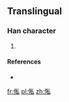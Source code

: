 ==Translingual==

===Han character===
{{Han char|rn=9|rad=人|as=07|sn=9|four=2223<sub>0</sub>|canj=人竹木戈 (OHDI)|ids=⿰[[亻]][[私]]}}

# {{defn|Han|sort=人07}}

====References====
* {{Han ref|kx=0106.041|hdz=10162.141|uh=4FEC|ud=20460|bh=CDEF|bd=52719}}

[[fr:俬]]
[[pl:俬]]
[[zh:俬]]